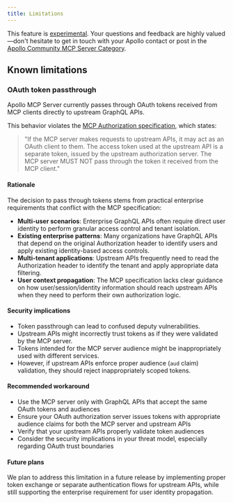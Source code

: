 ```yaml
---
title: Limitations
---
```


<ExperimentalFeature>

This feature is [experimental](/graphos/resources/feature-launch-stages#experimental). Your questions and feedback are highly valued—don't hesitate to get in touch with your Apollo contact or post in the [Apollo Community MCP Server Category](https://community.apollographql.com/c/mcp-server/41).

</ExperimentalFeature>

## Known limitations

### OAuth token passthrough

Apollo MCP Server currently passes through OAuth tokens received from MCP clients directly to upstream GraphQL APIs.

This behavior violates the [MCP Authorization specification](https://modelcontextprotocol.io/specification/2025-06-18/basic/authorization), which states:

> "If the MCP server makes requests to upstream APIs, it may act as an OAuth client to them. The access token used at the upstream API is a separate token, issued by the upstream authorization server. The MCP server MUST NOT pass through the token it received from the MCP client."

#### Rationale 

The decision to pass through tokens stems from practical enterprise requirements that conflict with the MCP specification:

- **Multi-user scenarios**: Enterprise GraphQL APIs often require direct user identity to perform granular access control and tenant isolation.
- **Existing enterprise patterns**: Many organizations have GraphQL APIs that depend on the original Authorization header to identify users and apply existing identity-based access controls.
- **Multi-tenant applications**: Upstream APIs frequently need to read the Authorization header to identify the tenant and apply appropriate data filtering.
- **User context propagation**: The MCP specification lacks clear guidance on how user/session/identity information should reach upstream APIs when they need to perform their own authorization logic.

#### Security implications

- Token passthrough can lead to confused deputy vulnerabilities.
- Upstream APIs might incorrectly trust tokens as if they were validated by the MCP server.
- Tokens intended for the MCP server audience might be inappropriately used with different services.
- However, if upstream APIs enforce proper audience (`aud` claim) validation, they should reject inappropriately scoped tokens.

#### Recommended workaround

- Use the MCP server only with GraphQL APIs that accept the same OAuth tokens and audiences
- Ensure your OAuth authorization server issues tokens with appropriate audience claims for both the MCP server and upstream APIs
- Verify that your upstream APIs properly validate token audiences
- Consider the security implications in your threat model, especially regarding OAuth trust boundaries

#### Future plans

We plan to address this limitation in a future release by implementing proper token exchange or separate authentication flows for upstream APIs, while still supporting the enterprise requirement for user identity propagation.

